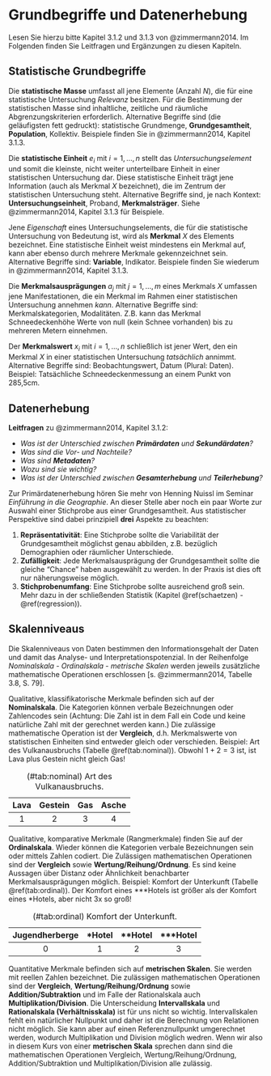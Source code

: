 # Grundbegriffe und Datenerhebung {#begriffe}

Lesen Sie hierzu bitte Kapitel 3.1.2 und 3.1.3 von @zimmermann2014. Im Folgenden finden Sie Leitfragen und Ergänzungen zu diesen Kapiteln.

## Statistische Grundbegriffe

Die **statistische Masse** umfasst all jene Elemente (Anzahl $N$), die für eine statistische Untersuchung _Relevanz_ besitzen. Für die Bestimmung der statistischen Masse sind inhaltliche, zeitliche und räumliche Abgrenzungskriterien erforderlich. Alternative Begriffe sind (die geläufigsten fett gedruckt): statistische Grundmenge, **Grundgesamtheit**, **Population**, Kollektiv. Beispiele finden Sie in @zimmermann2014, Kapitel 3.1.3.

Die **statistische Einheit** $e_i$ mit $i=1, \ldots, n$ stellt das _Untersuchungselement_ und somit die kleinste, nicht weiter unterteilbare Einheit in einer statistischen Untersuchung dar. Diese statistische Einheit trägt jene Information (auch als Merkmal $X$ bezeichnet), die im Zentrum der statistischen Untersuchung steht. Alternative Begriffe sind, je nach Kontext: **Untersuchungseinheit**, Proband, **Merkmalsträger**. Siehe @zimmermann2014, Kapitel 3.1.3 für Beispiele.

Jene _Eigenschaft_ eines Untersuchungselements, die für die statistische Untersuchung von Bedeutung ist, wird als **Merkmal** $X$ des Elements bezeichnet. Eine statistische Einheit weist mindestens ein Merkmal auf, kann aber ebenso durch mehrere Merkmale gekennzeichnet sein. Alternative Begriffe sind: **Variable**, Indikator. Beispiele finden Sie wiederum in @zimmermann2014, Kapitel 3.1.3.

Die **Merkmalsausprägungen** $a_j$ mit $j=1, \ldots, m$ eines Merkmals $X$ umfassen jene Manifestationen, die ein Merkmal im Rahmen einer statistischen Untersuchung annehmen _kann_. Alternative Begriffe sind: Merkmalskategorien, Modalitäten. Z.B. kann das Merkmal Schneedeckenhöhe Werte von null (kein Schnee vorhanden) bis zu mehreren Metern einnehmen.

Der **Merkmalswert** $x_i$ mit $i=1, \ldots, n$ schließlich ist jener Wert, den ein Merkmal $X$ in einer statistischen Untersuchung *tatsächlich* annimmt. Alternative Begriffe sind: Beobachtungswert, Datum (Plural: Daten). Beispiel: Tatsächliche Schneedeckenmessung an einem Punkt von 285,5cm.

## Datenerhebung

**Leitfragen** zu @zimmermann2014, Kapitel 3.1.2:

- _Was ist der Unterschied zwischen **Primärdaten** und **Sekundärdaten**?_
- _Was sind die Vor- und Nachteile?_
- _Was sind **Metadaten**?_
- _Wozu sind sie wichtig?_
- _Was ist der Unterschied zwischen **Gesamterhebung** und **Teilerhebung**?_

Zur Primärdatenerhebung hören Sie mehr von Henning Nuissl im Seminar _Einführung in die Geographie_. An dieser Stelle aber noch ein paar Worte zur Auswahl einer Stichprobe aus einer Grundgesamtheit. Aus statistischer Perspektive sind dabei prinzipiell **drei** Aspekte zu beachten:

1. **Repräsentativität**: Eine Stichprobe sollte die Variabilität der Grundgesamtheit möglichst genau abbilden, z.B. bezüglich Demographien oder räumlicher Unterschiede.
2. **Zufälligkeit**: Jede Merkmalsausprägung der Grundgesamtheit sollte die gleiche "Chance" haben ausgewählt zu werden. In der Praxis ist dies oft nur näherungsweise möglich.
3. **Stichprobenumfang**: Eine Stichprobe sollte ausreichend groß sein. Mehr dazu in der schließenden Statistik (Kapitel \@ref(schaetzen) - \@ref(regression)).

## Skalenniveaus

Die Skalenniveaus von Daten bestimmen den Informationsgehalt der Daten und damit das Analyse- und Interpretationspotenzial. In der Reihenfolge *Nominalskala* - *Ordinalskala* - *metrische Skalen* werden jeweils zusätzliche mathematische Operationen erschlossen [s. @zimmermann2014, Tabelle 3.8, S. 79].

Qualitative, klassifikatorische Merkmale befinden sich auf der **Nominalskala**. Die Kategorien können verbale Bezeichnungen oder Zahlencodes sein (Achtung: Die Zahl ist in dem Fall ein Code und keine natürliche Zahl mit der gerechnet werden kann.) Die zulässige mathematische Operation ist der **Vergleich**, d.h. Merkmalswerte von statistischen Einheiten sind entweder gleich oder verschieden. Beispiel: Art des Vulkanausbruchs (Tabelle \@ref(tab:nominal)). Obwohl $1+2=3$ ist, ist Lava plus Gestein nicht gleich Gas!

| Lava | Gestein | Gas | Asche |
| :---: | :---: | :---: | :---: |
| 1 | 2 | 3 | 4 |
Table: (\#tab:nominal) Art des Vulkanausbruchs.

Qualitative, komparative Merkmale (Rangmerkmale) finden Sie auf der **Ordinalskala**. Wieder können die Kategorien verbale Bezeichnungen sein oder mittels Zahlen codiert. Die Zulässigen mathematischen Operationen sind der **Vergleich** sowie **Wertung/Reihung/Ordnung**. Es sind keine Aussagen über Distanz oder Ähnlichkeit benachbarter Merkmalsausprägungen möglich. Beispiel: Komfort der Unterkunft (Tabelle \@ref(tab:ordinal)). Der Komfort eines \*\*\*Hotels ist größer als der Komfort eines \*Hotels, aber nicht 3x so groß!

| Jugendherberge | \*Hotel | \*\*Hotel | \*\*\*Hotel |
| :---: | :---: | :---: | :---: |
| 0 | 1 | 2 | 3 |
Table: (\#tab:ordinal) Komfort der Unterkunft.

Quantitative Merkmale befinden sich auf **metrischen Skalen**. Sie werden mit reellen Zahlen bezeichnet. Die zulässigen mathematischen Operationen sind der **Vergleich**, **Wertung/Reihung/Ordnung** sowie **Addition/Subtraktion** und im Falle der Rationalskala auch **Multiplikation/Division**. Die Unterscheidung **Intervallskala** und **Rationalskala (Verhältnisskala)** ist für uns nicht so wichtig. Intervallskalen fehlt ein natürlicher Nullpunkt und daher ist die Berechnung von Relationen nicht möglich. Sie kann aber auf einen Referenznullpunkt umgerechnet werden, wodurch Multiplikation und Division möglich wedren. Wenn wir also in diesem Kurs von einer **metrischen Skala** sprechen dann sind die mathematischen Operationen Vergleich, Wertung/Reihung/Ordnung, Addition/Subtraktion und Multiplikation/Division alle zulässig.
